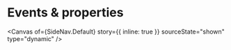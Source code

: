 
<Meta of={SideNav} name="Events & properties" />

# Events & properties

<Canvas
  of={SideNav.Default}
  story={{ inline: true }}
  sourceState="shown"
  type="dynamic"
/>

<Controls of={SideNav.Default} sort="requiredFirst" />